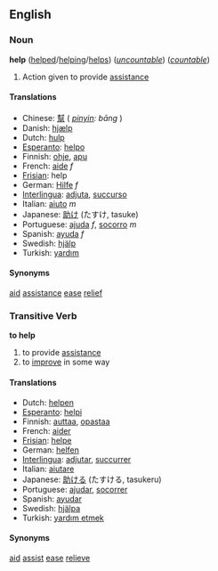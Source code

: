 ==English==
===Noun===
'''help''' ([[helped]]/[[helping]]/[[helps]]) (''[[uncountable]]'') (''[[countable]]'')

# Action given to provide [[assistance]]

====Translations====
*Chinese: [[幫]] ( ''[[pinyin]]: bāng'' )
*Danish: [[hjælp]]
*Dutch: [[hulp]]
*[[Esperanto]]: [[helpo]]
*Finnish: [[ohje]], [[apu]]
*French: [[aide]] ''f''
*[[Frisian]]: help
*German: [[Hilfe]] ''f''
*[[Interlingua]]: [[adjuta]], [[succurso]]
*Italian: [[aiuto]] ''m''
*Japanese: [[助け]] (たすけ, tasuke)
*Portuguese: [[ajuda]] ''f'', [[socorro]] ''m''
*Spanish: [[ayuda]] ''f''
*Swedish: [[hjälp]]
*Turkish: [[yardım]]

====Synonyms====
[[aid]]
[[assistance]]
[[ease]]
[[relief]]

===Transitive Verb===
'''to help'''

# to provide [[assistance]]
# to [[improve]] in some way

====Translations====
*Dutch: [[helpen]]
*[[Esperanto]]: [[helpi]]
*Finnish: [[auttaa]], [[opastaa]]
*French: [[aider]]
*[[Frisian]]: [[helpe]]
*German: [[helfen]]
*[[Interlingua]]: [[adjutar]], [[succurrer]]
*Italian: [[aiutare]]
*Japanese: [[助ける]] (たすける, tasukeru)
*Portuguese: [[ajudar]], [[socorrer]]
*Spanish: [[ayudar]]
*Swedish: [[hjälpa]]
*Turkish: [[yardım etmek]]

====Synonyms====
[[aid]]
[[assist]]
[[ease]]
[[relieve]]